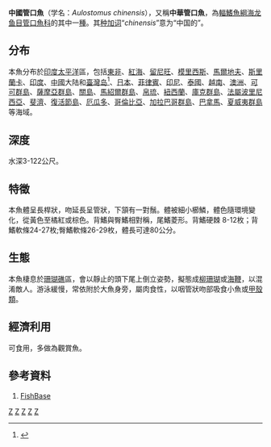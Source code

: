 {{Speciesbox 
| taxon = Aulostomus chinensis
| image = Aulostomus_chinensis_1.jpg
| image_width = 250px
| status = NE
| status_system = IUCN3.1
| authority = [[Linnaeus|Linnaeus]], 1766
| synonyms = 
*''Aulostoma chinense'' <small>Linnaeus, 1766</small>
*''Aulostoma chinensis'' <small>Linnaeus, 1766</small>
*''Aulostomus valentini'<small>' Bleeker, 1853</small>
*''Fistularia chinensis'' <small>Linnaeus, 1766</small>
*''Polypterichthys valentini'' <small>Bleeker, 1853</small>
}}

'''中國管口魚'''（学名：''Aulostomus chinensis''），又稱'''中華管口魚'''，為[[輻鰭魚綱|輻鰭魚綱]][[海龙鱼目|海龙鱼目]][[管口魚科|管口魚科]]的其中一[[種|種]]。其[[种加词|种加词]]“''chinensis''”意为“中国的”。

==分布==
本魚分布於[[印度|印度]][[太平洋|太平洋]]區，包括[[東非|東非]]、[[紅海|紅海]]、[[留尼旺|留尼旺]]、[[模里西斯|模里西斯]]、[[馬爾地夫|馬爾地夫]]、[[斯里蘭卡|斯里蘭卡]]、[[印度|印度]]、[[中國|中國]]大陆和[[臺灣|臺灣岛]]<ref>{{Cite web |url=http://fishdb.sinica.edu.tw/chi/species.php?id=381091 |title=存档副本 |access-date=2019-01-03 |archive-url=https://web.archive.org/web/20180726175516/http://fishdb.sinica.edu.tw/chi/species.php?id=381091 |archive-date=2018-07-26 |dead-url=yes }}</ref>、[[日本|日本]]、[[菲律賓|菲律賓]]、[[印尼|印尼]]、[[泰國|泰國]]、[[越南|越南]]、[[澳洲|澳洲]]、[[可可群島|可可群島]]、[[薩摩亞群島|薩摩亞群島]]、[[關島|關島]]、[[馬紹爾群島|馬紹爾群島]]、[[帛琉|帛琉]]、[[紐西蘭|紐西蘭]]、[[庫克群島|庫克群島]]、[[法屬波里尼西亞|法屬波里尼西亞]]、[[斐濟|斐濟]]、[[復活節島|復活節島]]、[[厄瓜多|厄瓜多]]、[[哥倫比亞|哥倫比亞]]、[[加拉巴哥群島|加拉巴哥群島]]、[[巴拿馬|巴拿馬]]、[[夏威夷群島|夏威夷群島]]等海域。

==深度==
水深3-122公尺。

==特徵==
本魚體呈長桿狀，吻延長呈管狀，下頷有一對鬚。體被細小櫛鱗，體色隨環境變化，從黃色至橘紅或棕色。背鰭與臀鰭相對稱，尾鰭菱形。背鰭硬棘 8-12枚；背鰭軟條24-27枚;臀鰭軟條26-29枚，體長可達80公分。

==生態==
本魚棲息於[[珊瑚礁|珊瑚礁]]區，會以靜止的頭下尾上倒立姿勢，擬態成[[柳珊瑚|柳珊瑚]]或[[海鞭|海鞭]]，以混淆敵人。游泳緩慢，常依附於大魚身旁，屬肉食性，以咽管狀吻部吸食小魚或[[甲殼類|甲殼類]]。

==經濟利用==
可食用，多做為觀賞魚。

==參考資料==
# [http://www.fishbase.org/ FishBase]{{Wayback|url=http://www.fishbase.org/ |date=20171017132213 }}
{{Taxonbar|from=Q1861277}}

[[Category:管口魚屬|Z]]
[[Category:食用魚|Z]]
[[Category:觀賞魚|Z]]
[[Category:卡尔·林奈命名的生物分类|Z]]
[[Category:1766年描述的鱼类|Z]]